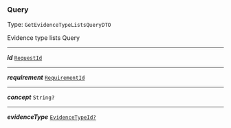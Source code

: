 


### Query

Type: `GetEvidenceTypeListsQueryDTO`

Evidence type lists Query



---

***id*** [`RequestId`](/docs/api-request--page#requestid)

---

***requirement*** [`RequirementId`](/docs/dsl-requirementid--page#dsl-requirementid)

---

***concept*** `String?`

---

***evidenceType*** [`EvidenceTypeId?`](/docs/evidencetypeid--page#evidencetypeid)
